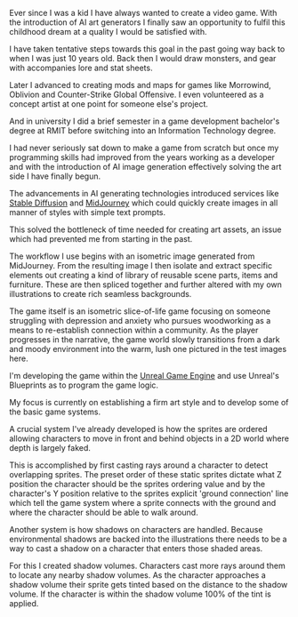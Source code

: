 
<MDXImage
  src="/images/projects/untitled-game/untitled-game_scene_01.jpg"
  width={1140}
  aspectRatio="6/3"
  priority
  wide
  layout="responsive"
  alt=""
  caption="A work in progress image was created with over 30 separated AI generated images spliced together with additional illustrating from myself to fill in spaces and to correct inconsistencies in the AI's output."
/>

Ever since I was a kid I have always wanted to create a video game. With the introduction of AI art generators I finally saw an opportunity to fulfil this childhood dream at a quality I would be satisfied with.

I have taken tentative steps towards this goal in the past going way back to when I was just 10 years old. Back then I would draw monsters, and gear with accompanies lore and stat sheets.

Later I advanced to creating mods and maps for games like Morrowind, Oblivion and Counter-Strike Global Offensive. I even volunteered as a concept artist at one point for someone else's project.

And in university I did a brief semester in a game development bachelor's degree at RMIT before switching into an Information Technology degree.

<MDXVideo
  src="/video/game_prototype_01.mp4"
  width={680}
  aspectRatio="20/10"
  caption="An early prototype testing some fundamental systems. Most notably how ordering of sprites is handled to let characters move in front and behind objects placed in the environment and a system to apply fake shadows onto a character."
  showMuteButton
  wide
/>

I had never seriously sat down to make a game from scratch but once my programming skills had improved from the years working as a developer and with the introduction of AI image generation effectively solving the art side I have finally begun.

<MDXImage
  src="/images/projects/untitled-game/untitled-game_interior_01.jpg"
  height={512}
  width={416}
  aspectRatio="4/5"
  float="right"
  alt=""
  caption="AI generated interior environment which will serve as a starting point for additional editing and illustration to fix up the strange layout."
/>

The advancements in AI generating technologies introduced services like [Stable Diffusion](https://stablediffusionweb.com/) and [MidJourney](https://www.midjourney.com/home) which could quickly create images in all manner of styles with simple text prompts.

This solved the bottleneck of time needed for creating art assets, an issue which had prevented me from starting in the past.

The workflow I use begins with an isometric image generated from MidJourney. From the resulting image I then isolate and extract specific elements out creating a kind of library of reusable scene parts, items and furniture. These are then spliced together and further altered with my own illustrations to create rich seamless backgrounds.

The game itself is an isometric slice-of-life game focusing on someone struggling with depression and anxiety who pursues woodworking as a means to re-establish connection within a community. As the player progresses in the narrative, the game world slowly transitions from a dark and moody environment into the warm, lush one pictured in the test images here.

<MDXImage
  src="/images/projects/untitled-game/untitled-game_character-sheet_01.jpg"
  width={680}
  aspectRatio="9/5"
  alt=""
  caption="Unaltered AI generated character sheet."
/>

I'm developing the game within the [Unreal Game Engine](https://www.unrealengine.com/en-US) and use Unreal's Blueprints as to program the game logic.

My focus is currently on establishing a firm art style and to develop some of the basic game systems.

A crucial system I've already developed is how the sprites are ordered allowing characters to move in front and behind objects in a 2D world where depth is largely faked.

This is accomplished by first casting rays around a character to detect overlapping sprites. The preset order of these static sprites dictate what Z position the character should be the sprites ordering value and by the character's Y position relative to the sprites explicit 'ground connection' line which tell the game system where a sprite connects with the ground and where the character should be able to walk around.

<MDXImage
  src="/images/projects/untitled-game/untitled-game_raycast_01.jpg"
  width={680}
  aspectRatio="9/5"
  alt=""
  caption="A box ray is cast around the character detecting overlapping sprites (green rectangle). Then a ray is cast along the Y axis to locate the overlapping sprite's ground connection line (yellow line). If the character is above this line it is ordered behind the sprite (right side), if it is below the line then it goes infront of the sprite. (left side)"
/>

Another system is how shadows on characters are handled. Because environmental shadows are backed into the illustrations there needs to be a way to cast a shadow on a character that enters those shaded areas.

For this I created shadow volumes. Characters cast more rays around them to locate any nearby shadow volumes. As the character approaches a shadow volume their sprite gets tinted based on the distance to the shadow volume. If the character is within the shadow volume 100% of the tint is applied.
